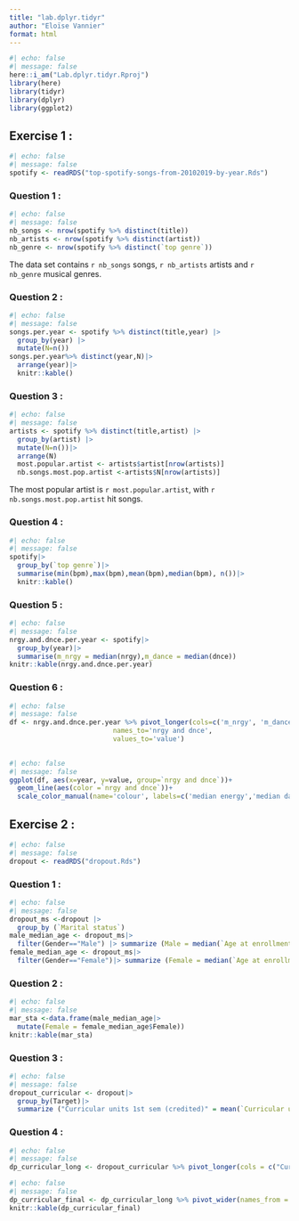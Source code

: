 ```yaml
---
title: "lab.dplyr.tidyr"
author: "Eloïse Vannier"
format: html
---
```


```r
#| echo: false
#| message: false
here::i_am("Lab.dplyr.tidyr.Rproj")
library(here)
library(tidyr)
library(dplyr)
library(ggplot2)
```

## Exercise 1 :

```r
#| echo: false
#| message: false
spotify <- readRDS("top-spotify-songs-from-20102019-by-year.Rds")
```

### Question 1 :

```r
#| echo: false
#| message: false
nb_songs <- nrow(spotify %>% distinct(title))
nb_artists <- nrow(spotify %>% distinct(artist))
nb_genre <- nrow(spotify %>% distinct(`top genre`))
```

The data set contains `r nb_songs` songs, `r nb_artists` artists and `r nb_genre` musical genres.

### Question 2 :

```r
#| echo: false
#| message: false
songs.per.year <- spotify %>% distinct(title,year) |> 
  group_by(year) |>
  mutate(N=n())
songs.per.year%>% distinct(year,N)|>
  arrange(year)|>
  knitr::kable()
```

### Question 3 :

```r
#| echo: false
#| message: false
artists <- spotify %>% distinct(title,artist) |> 
  group_by(artist) |>
  mutate(N=n())|>
  arrange(N)
  most.popular.artist <- artists$artist[nrow(artists)]
  nb.songs.most.pop.artist <-artists$N[nrow(artists)]
```

The most popular artist is `r most.popular.artist`, with `r nb.songs.most.pop.artist` hit songs.

### Question 4 :

```r
#| echo: false
#| message: false
spotify|>
  group_by(`top genre`)|>
  summarise(min(bpm),max(bpm),mean(bpm),median(bpm), n())|>
  knitr::kable()
```

### Question 5 :

```r
#| echo: false
#| message: false
nrgy.and.dnce.per.year <- spotify|>
  group_by(year)|>
  summarise(m_nrgy = median(nrgy),m_dance = median(dnce))
knitr::kable(nrgy.and.dnce.per.year)
```

### Question 6 :

```r
#| echo: false
#| message: false
df <- nrgy.and.dnce.per.year %>% pivot_longer(cols=c('m_nrgy', 'm_dance'),
                          names_to='nrgy and dnce',
                          values_to='value')
      
```

```r
#| echo: false
#| message: false
ggplot(df, aes(x=year, y=value, group=`nrgy and dnce`))+ 
  geom_line(aes(color =`nrgy and dnce`))+
  scale_color_manual(name='colour', labels=c('median energy','median danceability'),values=c('red', 'blue'))
```

## Exercise 2 :

```r
#| echo: false
#| message: false
dropout <- readRDS("dropout.Rds")
```

### Question 1 :

```r
#| echo: false
#| message: false
dropout_ms <-dropout |>
  group_by (`Marital status`)
male_median_age <- dropout_ms|> 
  filter(Gender=="Male") |> summarize (Male = median(`Age at enrollment`))
female_median_age <- dropout_ms|> 
  filter(Gender=="Female")|> summarize (Female = median(`Age at enrollment`))
```

### Question 2 :

```r
#| echo: false
#| message: false
mar_sta <-data.frame(male_median_age|>
  mutate(Female = female_median_age$Female))
knitr::kable(mar_sta)
```
### Question 3 :

```r
#| echo: false
#| message: false
dropout_curricular <- dropout|>
  group_by(Target)|>
  summarize ("Curricular units 1st sem (credited)" = mean(`Curricular units 1st sem (credited)`),"Curricular units 1st sem (enrolled)" = mean(`Curricular units 1st sem (enrolled)`),"Curricular units 1st sem (evaluations)"=mean(`Curricular units 1st sem (evaluations)`),"Curricular units 1st sem (approved)"=mean(`Curricular units 1st sem (approved)`),"Curricular units 1st sem (grade)"=mean(`Curricular units 1st sem (grade)`),"Curricular units 1st sem (without evaluations)"=mean(`Curricular units 1st sem (without evaluations)`),"Curricular units 2nd sem (credited)"=mean(`Curricular units 2nd sem (credited)`),"Curricular units 2nd sem (enrolled)"=mean(`Curricular units 2nd sem (enrolled)`),"Curricular units 2nd sem (evaluations)"=mean(`Curricular units 2nd sem (evaluations)`),"Curricular units 2nd sem (approved)"=mean(`Curricular units 2nd sem (approved)`), "Curricular units 2nd sem (grade)"=mean(`Curricular units 2nd sem (grade)`),"Curricular units 2nd sem (without evaluations)"=mean(`Curricular units 2nd sem (without evaluations)`))
```

### Question 4 :

```r
#| echo: false
#| message: false
dp_curricular_long <- dropout_curricular %>% pivot_longer(cols = c("Curricular units 1st sem (credited)","Curricular units 1st sem (enrolled)","Curricular units 1st sem (evaluations)","Curricular units 1st sem (approved)","Curricular units 1st sem (grade)","Curricular units 1st sem (without evaluations)","Curricular units 2nd sem (credited)","Curricular units 2nd sem (enrolled)","Curricular units 2nd sem (evaluations)","Curricular units 2nd sem (approved)", "Curricular units 2nd sem (grade)","Curricular units 2nd sem (without evaluations)"), names_to ="Units")
```

```r
#| echo: false
#| message: false
dp_curricular_final <- dp_curricular_long %>% pivot_wider(names_from = Target, values_from = value)
knitr::kable(dp_curricular_final)
```

